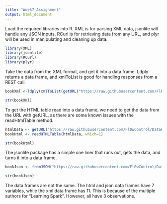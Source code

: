 ```yaml
---
title: "Week7 Assignment"
output: html_document
---
```


Load the required libraries into R. XML is for parsing XML data, jsonlite will handle any JSON inputs, RCurl is for retrieving data from any URL, and plyr will be used in manipulating and cleaning up data.
```r
library(XML)
library(jsonlite)
library(RCurl)
library(plyr)
```

Take the data from the XML format, and get it into a data frame. Ldply returns a data frame, and xmlToList is good for handling responses from a REST call. 
```r
bookXml <-ldply(xmlToList(getURL("https://raw.githubusercontent.com/Fl0wControl/Data607/master/Week7_Assignment/books.xml")), data.frame)

str(bookXml)
```

To get the HTML table read into a data frame, we need to get the data from the URL with getURL, as there are some known issues with the readHtmlTable method. 
```r
htmlData <- getURL("https://raw.githubusercontent.com/Fl0wControl/Data607/master/Week7_Assignment/books.html")
bookHtml <- readHTMLTable(htmlData, which=1)

str(bookHtml)
```

The jsonlite package has a simple one liner that runs out, gets the data, and turns it into a data frame.
```r
bookJson <- fromJSON("https://raw.githubusercontent.com/Fl0wControl/Data607/master/Week7_Assignment/books.json")

str(bookJson)
```

The data frames are not the same. The html and json data frames have 7 variables, while the xml data frame has 11. This is because of the multiple authors for "Learning Spark". However, all have 3 observations.